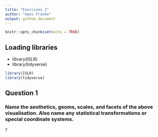 ```yaml
---
title: "Exercises_1"
author: "Hans Franke"
output: github_document
---
```


```r
knitr::opts_chunk$set(echo = TRUE)
```

## Loading libraries

- library(ISLR)
- library(tidyverse)
```r
library(ISLR)
library(tidyverse)

```


## Question 1

### Name the aesthetics, geoms, scales, and facets of the above visualisation. Also name any statistical transformations or special coordinate systems. 

?



